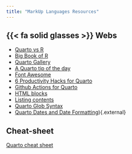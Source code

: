 ```yaml
---
title: "MarkUp Languages Resources"
---
```


## {{< fa solid glasses >}} Webs

* [Quarto vs R](https://www.bigbookofr.com/index.html){.external}
* [Big Book of R](https://laderast.github.io/qmd_rmd/#/title-slide){.external}
* [Quarto Gallery](https://quarto.org/docs/gallery/){.external}
* [A Quarto tip of the day](https://mine-cetinkaya-rundel.github.io/quarto-tip-a-day/){.external}
* [Font Awesome](https://mine-cetinkaya-rundel.github.io/quarto-tip-a-day/posts/18-font-awesome/){.external}
* [6 Productivity Hacks for Quarto](https://www.rstudio.com/blog/6-productivity-hacks-for-quarto/){.external}
* [Github Actions for Quarto](https://github.com/quarto-dev/quarto-actions){.external}
* [HTML blocks](https://mine-cetinkaya-rundel.github.io/quarto-tip-a-day/posts/12-html-block/){.external}
* [Listing contents](https://mine-cetinkaya-rundel.github.io/quarto-tip-a-day/posts/06-listing-contents/){.external}
* [Quarto Glob Syntax](https://quarto.org/docs/reference/globs.html){.external}
* [Quarto Dates and Date Formatting](https://quarto.org/docs/reference/dates.html)){.external}


## Cheat-sheet

[Quarto cheat sheet](/markup/markup-quarto-cheatsheet.qmd)
  